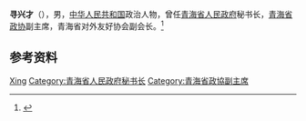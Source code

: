 '''寻兴才'''（{{bd|？|}}），男，[[中华人民共和国|中华人民共和国]]政治人物，曾任[[青海省人民政府|青海省人民政府]]秘书长，[[青海省政协|青海省政协]]副主席，青海省对外友好协会副会长。<ref>{{Cite book|title=中华人民共和国职官志|author=何虎生, 李耀东, 向常福主编|publisher=中国社会出版社|year=2003|isbn=9787800883934|location=北京|pages=}}</ref>

== 参考资料 ==
{{reflist}}

{{中国人物小作品}}

{{Authority control}}
{{DEFAULTSORT:Xun寻}}
[[Category:寻姓|Xing]]
[[Category:青海省人民政府秘书长|Category:青海省人民政府秘书长]]
[[Category:青海省政協副主席|Category:青海省政協副主席]]